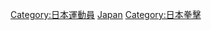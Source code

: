{{Commonscat|Boxers from Japan}}

[[Category:日本運動員|Category:日本運動員]]
[[Category:各國拳擊運動員|Japan]]
[[Category:日本拳擊|Category:日本拳擊]]